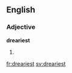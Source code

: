 ==English==

===Adjective===
'''dreariest'''

# {{en-superlative of|dreary}}

[[fr:dreariest]]
[[sv:dreariest]]
